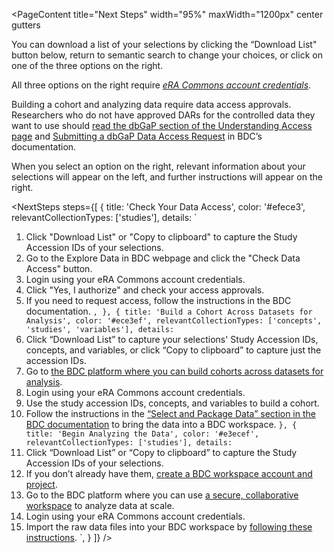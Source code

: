 
<PageContent 
  title="Next Steps"
  width="95%" maxWidth="1200px" center gutters
>
  You can download a list of your selections by clicking the “Download List" button below, return to semantic search to change your choices, or click on one of the three options on the right. 

  All three options on the right require [*eRA Commons account credentials*](https://www.era.nih.gov/register-accounts/understanding-era-commons-accounts.htm). 

  Building a cohort and analyzing data require data access approvals. Researchers who do not have approved DARs for the controlled data they want to use should [read the dbGaP section of the Understanding Access page](https://bdcatalyst.gitbook.io/biodata-catalyst-documentation/written-documentation/data-access/understanding-access-requirements-for-biodata-catalyst\#dbgap) and [Submitting a dbGaP Data Access Request](https://bdcatalyst.gitbook.io/biodata-catalyst-documentation/written-documentation/data-access/submitting-a-dbgap-data-access-request) in BDC’s documentation.

  When you select an option on the right, relevant information about your selections will appear on the left, and further instructions will appear on the right.

  <NextSteps steps={[
    {
      title: 'Check Your Data Access',
      color: '#efece3',
      relevantCollectionTypes: ['studies'],
      details: `
1. Click "Download List" or "Copy to clipboard" to capture the Study Accession IDs of your selections. 
2. Go to the Explore Data in BDC webpage and click the "Check Data Access" button. 
3. Login using your eRA Commons account credentials. 
4. Click "Yes, I authorize" and check your access approvals.
5. If you need to request access, follow the instructions in the BDC documentation.
      `,
    },
    {
      title: 'Build a Cohort Across Datasets for Analysis',
      color: '#ece3ef',
      relevantCollectionTypes: ['concepts', 'studies', 'variables'],
      details: `
1. Click “Download List” to capture your selections' Study Accession IDs, concepts, and variables, or click “Copy to clipboard” to capture just the accession IDs.   
2. Go to [the BDC platform where you can build cohorts across datasets for analysis](https://picsure.biodatacatalyst.nhlbi.nih.gov/psamaui/login).   
3. Login using your eRA Commons account credentials.  
4. Use the study accession IDs, concepts, and variables to build a cohort.  
5. Follow the instructions in the [“Select and Package Data” section in the BDC documentation](https://bdcatalyst.gitbook.io/biodata-catalyst-documentation/written-documentation/explore-available-data/pic-sure-for-biodata-catalyst-user-guide/pic-sure-open-access-vs.-pic-sure-authorized-access/search-authorized-access#select-and-package-data+) to bring the data into a BDC workspace.
      `
    },
    {
      title: 'Begin Analyzing the Data',
      color: '#e3ecef',
      relevantCollectionTypes: ['studies'],
      details: `
1. Click “Download List” or “Copy to clipboard” to capture the Study Accession IDs of your selections.  
2. If you don’t already have them, [create a BDC workspace account and project](https://biodatacatalyst.nhlbi.nih.gov/use-bdc/analyze-data).  
3. Go to the BDC platform where you can use [a secure, collaborative workspace](https://accounts.sb.biodatacatalyst.nhlbi.nih.gov/auth/login?next=https%3A%2F%2Faccounts.sb.biodatacatalyst.nhlbi.nih.gov%2Foauth2%2Fauthorization%3Fresponse_type%3Dcode%26client_id%3D74735b722c33498cb981b6b6e24f659f%26redirect_uri%3Dhttps%253A%252F%252Fplatform.sb.biodatacatalyst.nhlbi.nih.gov%252Foauth2%252Fredirect%26state%3DV6tMqHD29FVRoG3HJy8iYhXLTtTB6v%26client_next%3Dhttps%253A%252F%252Fplatform.sb.biodatacatalyst.nhlbi.nih.gov%252F%26scope%3Dopenid%26nonce%3D49456324535888103221696441001) to analyze data at scale.  
4. Login using your eRA Commons account credentials.  
5. Import the raw data files into your BDC workspace by [following these instructions](https://sb-biodatacatalyst.readme.io/docs/import-data-from-biodata-catalyst-powered-by-gen3).
      `,
    }
  ]} />
  
</PageContent>
